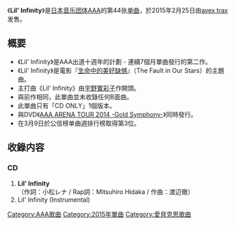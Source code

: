 {{Multiple issues|
{{unreferenced|time=2015-01-30T08:08:26+00:00}}
{{Notability Unreferenced|time=2020-02-22T07:55:21+00:00}}
}}
{{Infobox Single
| Name           = Lil' Infinity
<!-- 因文件已删，故注解：| Cover          = B8kP4ujCYAA8x 2.jpg -->
| Artist         = [[AAA_(團體)|AAA]]
| Album          = [[AAA_10th_ANNIVERSARY_BEST|AAA 10th ANNIVERSARY BEST]]
| A-side         = Lil' Infinity
| B-side         = 
| Released       = 2015年2月25日
| Format         = [[單曲|單曲]]
| Recorded       = 2015年<br/>{{JPN}}
| Genre          = [[J-POP|J-POP]]
| Lenght         =
| Label          = [[avex_trax|avex trax]]
| Writer         = 
| Producer       = [[masato_max_matsuura|masato max matsuura]]
| Certification  = 
| Chart position = * 週間最高排名第3位<small>（[[Oricon公信榜|Oricon]]）</small>
* 2015年2月度月排名第11名
| Last single    = [[I'll_be_there_(AAA單曲)|I'll be there]]<br/>（2015年）
| This single    = '''Lil' Infinity'''<br/>（2015年）
| Next single    = [[我的憂鬱與不開心的她|我的憂鬱與不開心的她]]<br/>（2015年）
| Misc           =
}}

《'''Lil' Infinity'''》是[[日本|日本]][[音乐团体|音乐团体]][[AAA_(团体)|AAA]]的第44张[[单曲|单曲]]，於2015年2月25日由[[avex_trax|avex trax]]发售。

== 概要 ==
* 《Lil' Infinity》是AAA出道十週年的計劃 - 連續7個月單曲發行的第二作。
* 《Lil' Infinity》是電影『[[生命中的美好缺憾_(電影)|生命中的美好缺憾]]』（The Fault in Our Stars）的主題曲。
* 主打曲《Lil' Infinity》由[[宇野實彩子|宇野實彩子]]作開頭。
* 與前作相同，此單曲並未收錄任何B面曲。
* 此單曲只有「CD ONLY」1個版本。
* 與DVD《[[AAA_ARENA_TOUR_2014_-Gold_Symphony-|AAA ARENA TOUR 2014 -Gold Symphony-]]》同時發行。
* 在3月9日於公信榜单曲週排行榜取得第3位。

== 收錄内容 ==
===CD===
# '''Lil' Infinity'''<br/>（作詞：小松レナ / Rap詞：Mitsuhiro Hidaka / 作曲：渡辺徹）
# Lil' Infinity (Instrumental)

{{AAA}}
{{DEFAULTSORT:Lil' Infinity}}
[[Category:AAA歌曲|Category:AAA歌曲]]
[[Category:2015年單曲|Category:2015年單曲]]
[[Category:愛貝克思歌曲|Category:愛貝克思歌曲]]